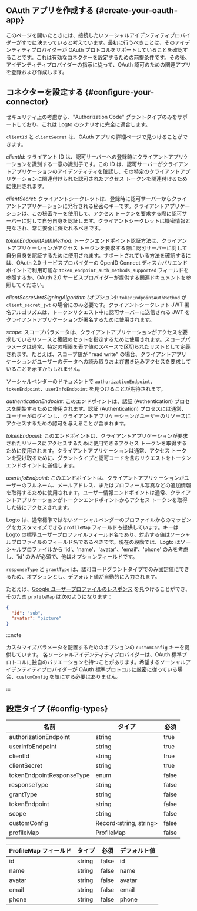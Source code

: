 ## OAuth アプリを作成する \{#create-your-oauth-app}

このページを開いたときには、接続したいソーシャルアイデンティティプロバイダーがすでに決まっていると考えています。最初に行うべきことは、そのアイデンティティプロバイダーが OAuth プロトコルをサポートしていることを確認することです。これは有効なコネクターを設定するための前提条件です。その後、アイデンティティプロバイダーの指示に従って、OAuth 認可のための関連アプリを登録および作成します。

## コネクターを設定する \{#configure-your-connector}

セキュリティ上の考慮から、"Authorization Code" グラントタイプのみをサポートしており、これは Logto のシナリオに完全に適合します。

`clientId` と `clientSecret` は、OAuth アプリの詳細ページで見つけることができます。

_clientId_: クライアント ID は、認可サーバーへの登録時にクライアントアプリケーションを識別する一意の識別子です。この ID は、認可サーバーがクライアントアプリケーションのアイデンティティを確認し、その特定のクライアントアプリケーションに関連付けられた認可されたアクセス トークンを関連付けるために使用されます。

_clientSecret_: クライアントシークレットは、登録時に認可サーバーからクライアントアプリケーションに発行される秘密のキーです。クライアントアプリケーションは、この秘密キーを使用して、アクセス トークンを要求する際に認可サーバーに対して自分自身を認証します。クライアントシークレットは機密情報と見なされ、常に安全に保たれるべきです。

_tokenEndpointAuthMethod_: トークンエンドポイント認証方法は、クライアントアプリケーションがアクセス トークンを要求する際に認可サーバーに対して自分自身を認証するために使用されます。サポートされている方法を確認するには、OAuth 2.0 サービスプロバイダーの OpenID Connect ディスカバリエンドポイントで利用可能な `token_endpoint_auth_methods_supported` フィールドを参照するか、OAuth 2.0 サービスプロバイダーが提供する関連ドキュメントを参照してください。

_clientSecretJwtSigningAlgorithm (オプション)_: `tokenEndpointAuthMethod` が `client_secret_jwt` の場合にのみ必要です。クライアントシークレット JWT 署名アルゴリズムは、トークンリクエスト中に認可サーバーに送信される JWT をクライアントアプリケーションが署名するために使用されます。

_scope_: スコープパラメータは、クライアントアプリケーションがアクセスを要求しているリソースと権限のセットを指定するために使用されます。スコープパラメータは通常、特定の権限を表す値のスペースで区切られたリストとして定義されます。たとえば、スコープ値が "read write" の場合、クライアントアプリケーションがユーザーのデータへの読み取りおよび書き込みアクセスを要求していることを示すかもしれません。

ソーシャルベンダーのドキュメントで `authorizationEndpoint`、`tokenEndpoint`、`userInfoEndpoint` を見つけることが期待されます。

_authenticationEndpoint_: このエンドポイントは、認証 (Authentication) プロセスを開始するために使用されます。認証 (Authentication) プロセスには通常、ユーザーがログインし、クライアントアプリケーションがユーザーのリソースにアクセスするための認可を与えることが含まれます。

_tokenEndpoint_: このエンドポイントは、クライアントアプリケーションが要求されたリソースにアクセスするために使用できるアクセス トークンを取得するために使用されます。クライアントアプリケーションは通常、アクセス トークンを受け取るために、グラントタイプと認可コードを含むリクエストをトークンエンドポイントに送信します。

_userInfoEndpoint_: このエンドポイントは、クライアントアプリケーションがユーザーのフルネーム、メールアドレス、またはプロフィール写真などの追加情報を取得するために使用されます。ユーザー情報エンドポイントは通常、クライアントアプリケーションがトークンエンドポイントからアクセス トークンを取得した後にアクセスされます。

Logto は、通常標準ではないソーシャルベンダーのプロファイルからのマッピングをカスタマイズできる `profileMap` フィールドも提供しています。キーは Logto の標準ユーザープロファイルフィールド名であり、対応する値はソーシャルプロファイルのフィールド名であるべきです。現在の段階では、Logto はソーシャルプロファイルから 'id'、'name'、'avatar'、'email'、'phone' のみを考慮し、'id' のみが必須で、他はオプションフィールドです。

`responseType` と `grantType` は、認可コードグラントタイプでのみ固定値にできるため、オプションとし、デフォルト値が自動的に入力されます。

たとえば、[Google ユーザープロファイルのレスポンス](https://developers.google.com/identity/openid-connect/openid-connect#an-id-tokens-payload) を見つけることができ、そのため `profileMap` は次のようになります：

```json
{
  "id": "sub",
  "avatar": "picture"
}
```

:::note

カスタマイズパラメータを配置するためのオプションの `customConfig` キーを提供しています。
各ソーシャルアイデンティティプロバイダーは、OAuth 標準プロトコルに独自のバリエーションを持つことがあります。希望するソーシャルアイデンティティプロバイダーが OAuth 標準プロトコルに厳密に従っている場合、`customConfig` を気にする必要はありません。

:::

## 設定タイプ \{#config-types}

| 名前                      | タイプ                  | 必須  |
| ------------------------- | ----------------------- | ----- |
| authorizationEndpoint     | string                  | true  |
| userInfoEndpoint          | string                  | true  |
| clientId                  | string                  | true  |
| clientSecret              | string                  | true  |
| tokenEndpointResponseType | enum                    | false |
| responseType              | string                  | false |
| grantType                 | string                  | false |
| tokenEndpoint             | string                  | false |
| scope                     | string                  | false |
| customConfig              | Record\<string, string> | false |
| profileMap                | ProfileMap              | false |

| ProfileMap フィールド | タイプ | 必須  | デフォルト値 |
| --------------------- | ------ | ----- | ------------ |
| id                    | string | false | id           |
| name                  | string | false | name         |
| avatar                | string | false | avatar       |
| email                 | string | false | email        |
| phone                 | string | false | phone        |
